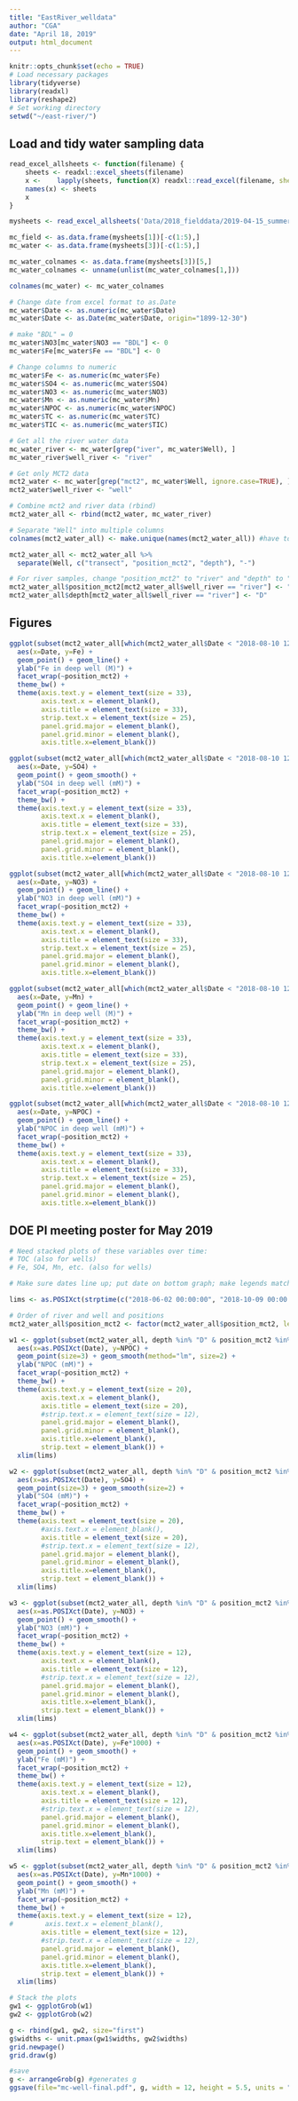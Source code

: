 ```yaml
---
title: "EastRiver_welldata"
author: "CGA"
date: "April 18, 2019"
output: html_document
---
```


```r
knitr::opts_chunk$set(echo = TRUE)
# Load necessary packages
library(tidyverse)
library(readxl)
library(reshape2)
# Set working directory
setwd("~/east-river/")
```

## Load and tidy water sampling data
```r
read_excel_allsheets <- function(filename) {
    sheets <- readxl::excel_sheets(filename)
    x <-    lapply(sheets, function(X) readxl::read_excel(filename, sheet = X))
    names(x) <- sheets
    x
}

mysheets <- read_excel_allsheets('Data/2018_fielddata/2019-04-15_summer2018_water samples.xlsx')

mc_field <- as.data.frame(mysheets[1])[-c(1:5),]
mc_water <- as.data.frame(mysheets[3])[-c(1:5),]

mc_water_colnames <- as.data.frame(mysheets[3])[5,]
mc_water_colnames <- unname(unlist(mc_water_colnames[1,]))

colnames(mc_water) <- mc_water_colnames

# Change date from excel format to as.Date
mc_water$Date <- as.numeric(mc_water$Date)
mc_water$Date <- as.Date(mc_water$Date, origin="1899-12-30")

# make "BDL" = 0
mc_water$NO3[mc_water$NO3 == "BDL"] <- 0
mc_water$Fe[mc_water$Fe == "BDL"] <- 0

# Change columns to numeric
mc_water$Fe <- as.numeric(mc_water$Fe)
mc_water$SO4 <- as.numeric(mc_water$SO4)
mc_water$NO3 <- as.numeric(mc_water$NO3)
mc_water$Mn <- as.numeric(mc_water$Mn)
mc_water$NPOC <- as.numeric(mc_water$NPOC)
mc_water$TC <- as.numeric(mc_water$TC)
mc_water$TIC <- as.numeric(mc_water$TIC)

# Get all the river water data
mc_water_river <- mc_water[grep("iver", mc_water$Well), ]
mc_water_river$well_river <- "river"

# Get only MCT2 data
mct2_water <- mc_water[grep("mct2", mc_water$Well, ignore.case=TRUE), ]
mct2_water$well_river <- "well"

# Combine mct2 and river data (rbind)
mct2_water_all <- rbind(mct2_water, mc_water_river)

# Separate "Well" into multiple columns
colnames(mct2_water_all) <- make.unique(names(mct2_water_all)) #have to run this because there are multiple "sd" column names

mct2_water_all <- mct2_water_all %>%
  separate(Well, c("transect", "position_mct2", "depth"), "-")

# For river samples, change "position_mct2" to "river" and "depth" to "D"
mct2_water_all$position_mct2[mct2_water_all$well_river == "river"] <- "river"
mct2_water_all$depth[mct2_water_all$well_river == "river"] <- "D"

```

## Figures
```r
ggplot(subset(mct2_water_all[which(mct2_water_all$Date < "2018-08-10 12:00:00"), ], depth %in% "D" & position_mct2 %in% c(1,3,4, "river"))) +
  aes(x=Date, y=Fe) +
  geom_point() + geom_line() +
  ylab("Fe in deep well (M)") +
  facet_wrap(~position_mct2) +
  theme_bw() +
  theme(axis.text.y = element_text(size = 33),
        axis.text.x = element_blank(),
        axis.title = element_text(size = 33),
        strip.text.x = element_text(size = 25),
        panel.grid.major = element_blank(),
        panel.grid.minor = element_blank(),
        axis.title.x=element_blank())

ggplot(subset(mct2_water_all[which(mct2_water_all$Date < "2018-08-10 12:00:00"), ], depth %in% "D" & position_mct2 %in% c(1,3,4, "river"))) +
  aes(x=Date, y=SO4) +
  geom_point() + geom_smooth() +
  ylab("SO4 in deep well (mM)") +
  facet_wrap(~position_mct2) +
  theme_bw() +
  theme(axis.text.y = element_text(size = 33),
        axis.text.x = element_blank(),
        axis.title = element_text(size = 33),
        strip.text.x = element_text(size = 25),
        panel.grid.major = element_blank(),
        panel.grid.minor = element_blank(),
        axis.title.x=element_blank())

ggplot(subset(mct2_water_all[which(mct2_water_all$Date < "2018-08-10 12:00:00"), ], depth %in% "D" & position_mct2 %in% c(1,3,4, "river"))) +
  aes(x=Date, y=NO3) +
  geom_point() + geom_line() +
  ylab("NO3 in deep well (mM)") +
  facet_wrap(~position_mct2) +
  theme_bw() +
  theme(axis.text.y = element_text(size = 33),
        axis.text.x = element_blank(),
        axis.title = element_text(size = 33),
        strip.text.x = element_text(size = 25),
        panel.grid.major = element_blank(),
        panel.grid.minor = element_blank(),
        axis.title.x=element_blank())

ggplot(subset(mct2_water_all[which(mct2_water_all$Date < "2018-08-10 12:00:00"), ], depth %in% "D" & position_mct2 %in% c(1,3,4, "river"))) +
  aes(x=Date, y=Mn) +
  geom_point() + geom_line() +
  ylab("Mn in deep well (M)") +
  facet_wrap(~position_mct2) +
  theme_bw() +
  theme(axis.text.y = element_text(size = 33),
        axis.text.x = element_blank(),
        axis.title = element_text(size = 33),
        strip.text.x = element_text(size = 25),
        panel.grid.major = element_blank(),
        panel.grid.minor = element_blank(),
        axis.title.x=element_blank())

ggplot(subset(mct2_water_all[which(mct2_water_all$Date < "2018-08-10 12:00:00"), ], depth %in% "D" & position_mct2 %in% c(1,3,4, "river"))) +
  aes(x=Date, y=NPOC) +
  geom_point() + geom_line() +
  ylab("NPOC in deep well (mM)") +
  facet_wrap(~position_mct2) +
  theme_bw() +
  theme(axis.text.y = element_text(size = 33),
        axis.text.x = element_blank(),
        axis.title = element_text(size = 33),
        strip.text.x = element_text(size = 25),
        panel.grid.major = element_blank(),
        panel.grid.minor = element_blank(),
        axis.title.x=element_blank())

```

## DOE PI meeting poster for May 2019
```r
# Need stacked plots of these variables over time:
# TOC (also for wells)
# Fe, SO4, Mn, etc. (also for wells)

# Make sure dates line up; put date on bottom graph; make legends match (same titles, color, etc.)

lims <- as.POSIXct(strptime(c("2018-06-02 00:00:00", "2018-10-09 00:00:00"), format = "%Y-%m-%d %H:%M"))

# Order of river and well and positions
mct2_water_all$position_mct2 <- factor(mct2_water_all$position_mct2, levels = c("river",1,3))

w1 <- ggplot(subset(mct2_water_all, depth %in% "D" & position_mct2 %in% c("river",1,3))) +
  aes(x=as.POSIXct(Date), y=NPOC) +
  geom_point(size=3) + geom_smooth(method="lm", size=2) +
  ylab("NPOC (mM)") +
  facet_wrap(~position_mct2) +
  theme_bw() +
  theme(axis.text.y = element_text(size = 20),
        axis.text.x = element_blank(),
        axis.title = element_text(size = 20),
        #strip.text.x = element_text(size = 12),
        panel.grid.major = element_blank(),
        panel.grid.minor = element_blank(),
        axis.title.x=element_blank(),
        strip.text = element_blank()) +
  xlim(lims)

w2 <- ggplot(subset(mct2_water_all, depth %in% "D" & position_mct2 %in% c("river","1","3"))) +
  aes(x=as.POSIXct(Date), y=SO4) +
  geom_point(size=3) + geom_smooth(size=2) +
  ylab("SO4 (mM)") +
  facet_wrap(~position_mct2) +
  theme_bw() +
  theme(axis.text = element_text(size = 20),
        #axis.text.x = element_blank(),
        axis.title = element_text(size = 20),
        #strip.text.x = element_text(size = 12),
        panel.grid.major = element_blank(),
        panel.grid.minor = element_blank(),
        axis.title.x=element_blank(),
        strip.text = element_blank()) +
  xlim(lims)

w3 <- ggplot(subset(mct2_water_all, depth %in% "D" & position_mct2 %in% c("river","1","3"))) +
  aes(x=as.POSIXct(Date), y=NO3) +
  geom_point() + geom_smooth() +
  ylab("NO3 (mM)") +
  facet_wrap(~position_mct2) +
  theme_bw() +
  theme(axis.text.y = element_text(size = 12),
        axis.text.x = element_blank(),
        axis.title = element_text(size = 12),
        #strip.text.x = element_text(size = 12),
        panel.grid.major = element_blank(),
        panel.grid.minor = element_blank(),
        axis.title.x=element_blank(),
        strip.text = element_blank()) +
  xlim(lims)

w4 <- ggplot(subset(mct2_water_all, depth %in% "D" & position_mct2 %in% c("river","1","3"))) +
  aes(x=as.POSIXct(Date), y=Fe*1000) +
  geom_point() + geom_smooth() +
  ylab("Fe (mM)") +
  facet_wrap(~position_mct2) +
  theme_bw() +
  theme(axis.text.y = element_text(size = 12),
        axis.text.x = element_blank(),
        axis.title = element_text(size = 12),
        #strip.text.x = element_text(size = 12),
        panel.grid.major = element_blank(),
        panel.grid.minor = element_blank(),
        axis.title.x=element_blank(),
        strip.text = element_blank()) +
  xlim(lims)

w5 <- ggplot(subset(mct2_water_all, depth %in% "D" & position_mct2 %in% c("river","1","3"))) +
  aes(x=as.POSIXct(Date), y=Mn*1000) +
  geom_point() + geom_smooth() +
  ylab("Mn (mM)") +
  facet_wrap(~position_mct2) +
  theme_bw() +
  theme(axis.text.y = element_text(size = 12),
#        axis.text.x = element_blank(),
        axis.title = element_text(size = 12),
        #strip.text.x = element_text(size = 12),
        panel.grid.major = element_blank(),
        panel.grid.minor = element_blank(),
        axis.title.x=element_blank(),
        strip.text = element_blank()) +
  xlim(lims)

# Stack the plots
gw1 <- ggplotGrob(w1)
gw2 <- ggplotGrob(w2)

g <- rbind(gw1, gw2, size="first")
g$widths <- unit.pmax(gw1$widths, gw2$widths)
grid.newpage()
grid.draw(g)

#save
g <- arrangeGrob(g) #generates g
ggsave(file="mc-well-final.pdf", g, width = 12, height = 5.5, units = "in") #saves g


```
